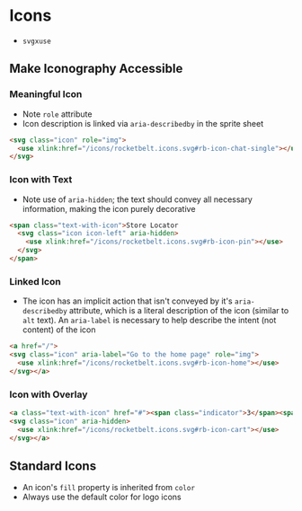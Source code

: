 # Icons

- `svgxuse`

## Make Iconography Accessible
### Meaningful Icon
- Note `role` attribute
- Icon description is linked via `aria-describedby` in the sprite sheet

```html
<svg class="icon" role="img">
  <use xlink:href="/icons/rocketbelt.icons.svg#rb-icon-chat-single"></use>
</svg>
```

### Icon with Text
- Note use of `aria-hidden`; the text should convey all necessary information,
  making the icon purely decorative

```html
<span class="text-with-icon">Store Locator
  <svg class="icon icon-left" aria-hidden>
    <use xlink:href="/icons/rocketbelt.icons.svg#rb-icon-pin"></use>
  </svg>
</span>
```

### Linked Icon
- The icon has an implicit action that isn't conveyed by it's `aria-describedby`
  attribute, which is a literal description of the icon (similar to `alt` text).
  An `aria-label` is necessary to help describe the intent (not content) of the
  icon

```html
<a href="/">
<svg class="icon" aria-label="Go to the home page" role="img">
  <use xlink:href="/icons/rocketbelt.icons.svg#rb-icon-home"></use>
</svg></a>
```

### Icon with Overlay

```html
<a class="text-with-icon" href="#"><span class="indicator">3</span><span class="visually-hidden">items in your cart</span>
<svg class="icon" aria-hidden>
  <use xlink:href="/icons/rocketbelt.icons.svg#rb-icon-cart"></use>
</svg></a>
```


## Standard Icons

- An icon's `fill` property is inherited from `color`
- Always use the default color for logo icons


<IconPresenter svgSprite={rbIcons} />
